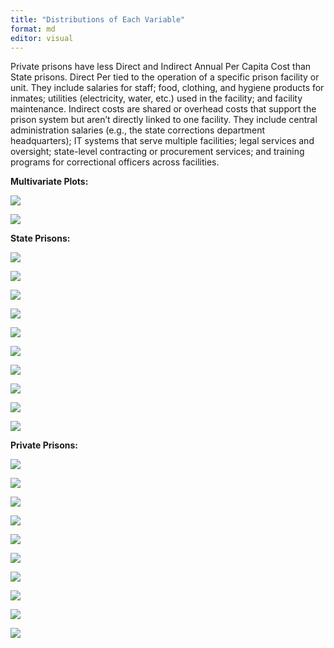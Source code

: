 ```yaml
---
title: "Distributions of Each Variable"
format: md
editor: visual
---
```


Private prisons have less Direct and Indirect Annual Per Capita Cost than State prisons. Direct Per tied to the operation of a specific prison facility or unit. They include salaries for staff; food, clothing, and hygiene products for inmates; utilities (electricity, water, etc.) used in the facility; and facility maintenance. Indirect costs are shared or overhead costs that support the prison system but aren't directly linked to one facility. They include central administration salaries (e.g., the state corrections department headquarters); IT systems that serve multiple facilities; legal services and oversight; state-level contracting or procurement services; and training programs for correctional officers across facilities.

**Multivariate Plots:**

![](images/Annual_Per_Capita_Direct_vs_ADP.png)

![](images/Annual_Per_Capita_Indirect_vs_ADP.png)

**State Prisons:**

![](images/Unit_Direct_Distribution.png)

![](images/Total_Indirect_Distribution.png)

![](images/Total_Expense_Distribution.png)

![](images/Total_Direct_Distribution.png)

![](images/Daily_Per_Capita_Cost_Distribution.png)

![](images/Complex_Direct_Distribution.png)

![](images/Annual_Per_Capita_Cost_Total_Distribution.png)

![](images/Annual_Per_Capita_Cost_Indirect_Distribution.png)

![](images/Annual_Per_Capita_Cost_Direct_Distribution.png)

![](images/ADP_Distribution.png)

**Private Prisons:**

![](images/Private_Prisons_Daily_Per_Capita_Cost_Distribution.png)

![](images/Private_Prison_Unit_Direct_Distribution.png)

![](images/Private_Prison_Total_Indirect_Distribution.png)

![](images/Private_Prison_Total_Expense_Distribution.png)

![](images/Private_Prison_Total_Direct_Distribution.png)

![](images/Private_Prison_Complex_Direct_Distribution.png)

![](images/Private_Prison_Annual_Per_Capita_Cost_Total_Distribution.png)

![](images/Private_Prison_Annual_Per_Capita_Cost_Indirect_Distribution.png)

![](images/Private_Prison_Annual_Per_Capita_Cost_Direct_Distribution.png)

![](images/Private_Prison_ADP_Distribution.png)
